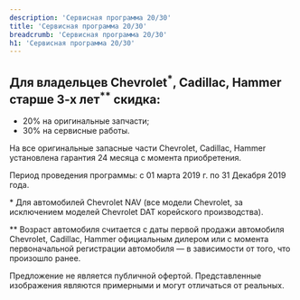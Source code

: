 ```yaml
---
description: 'Сервисная программа 20/30'
title: 'Сервисная программа 20/30'
breadcrumb: 'Сервисная программа 20/30'
h1: 'Сервисная программа 20/30'
---
```

<h2>Для владельцев Chevrolet<sup>*</sup>, Cadillac, Hammer старше 3-х лет<sup>**</sup> скидка: </h2>
<ul>
	<li>20% на оригинальные запчасти;</li>
	<li>30% на сервисные работы.</li>
</ul>
<p>
	На все оригинальные запасные части Chevrolet, Cadillac, Hammer установлена гарантия 24 месяца с момента приобретения.
</p>

<p>
	Период проведения программы: с 01 марта 2019 г. по 31 Декабря 2019 года.
</p>
<p>
	* Для автомобилей Chevrolet NAV (все модели Chevrolet, за исключением моделей Chevrolet DAT корейского производства).
</p>
<p>
	** Возраст автомобиля считается с даты первой продажи автомобиля Chevrolet, Cadillac, Hammer официальным дилером или с момента первоначальной регистрации автомобиля — в зависимости от того, что произошло ранее.
</p>
<p>
	Предложение не является публичной офертой. Представленные изображения являются примерными и могут отличаться от реальных.
</p>
<p>
</p>
